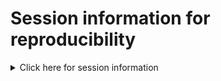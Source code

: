 # Session information for reproducibility

<details>
<summary>Click here for session information</summary>
```r
sessioninfo::session_info()
quarto::quarto_version()
```
</details>
